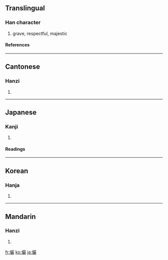 {{see|俨}}

==Translingual==
===Han character===
{{Han char|rn=9|rad=人|as=20|sn=22|four=2624<sub>8</sub>|canj=人口口大 (ORRK)}}
# grave, respectful, majestic
====References====
{{Han ref|kx=0122.050|dkj=01324|dj=0257.110|hdz=10240.020|uh=513C|ud=20796|bh=C56B|bd=50539}}
----
==Cantonese==
===Hanzi===
{{yue-hanzi|jyut=|y=yim5}}
# {{defn|Cantonese}}
----
==Japanese==
===Kanji===
{{ja-kanji|grade=|rs=人20}}
# {{defn|Japanese}}
====Readings====
{{ja-readings|on=[[げん]] (gen)|kun=[[おごそか]] (ogosoka), [[いかめしい]] (ikameshii)}}
----
==Korean==
===Hanja===
{{ko-hanja|hangeul=엄|rv=eom|mr=ŏm}}
# {{defn|Korean}}
----
==Mandarin==
===Hanzi===
{{cmn-hanzi|sim=俨|pin=[[yǎn]] ([[yan3]])|wg=yen<sup>3</sup>}}
# {{defn|Mandarin}}

[[fr:儼]]
[[ko:儼]]
[[ja:儼]]
